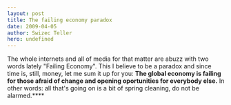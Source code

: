 ```yaml
---
layout: post
title: The failing economy paradox
date: 2009-04-05
author: Swizec Teller
hero: undefined
---
```


The whole internets and all of media for that matter are abuzz with two words lately "Failing Economy". This I believe to be a paradox and since time is, still, money, let me sum it up for you: **The global economy is failing for those afraid of change and opening oportunities for everybody else.** In other words: all that's going on is a bit of spring cleaning, do not be alarmed.****
